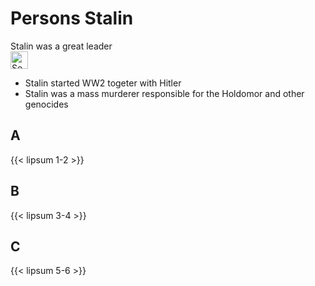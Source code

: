 # Persons Stalin {#sec-persons-stalin}

::: {.callout-caution title="Myth"}
Stalin was a great leader
[<br>![Search for topic in EUvsDisinfo](../all_common_img/EUvsDisinfo_400x240.jpg){height=2em}](https://euvsdisinfo.eu/disinformation-cases/?text=Joseph%20Stalin&sort=relevance)
:::

::: {.callout-tip title="Truth"}
- Stalin started WW2 togeter with Hitler
- Stalin was a mass murderer responsible for the Holdomor and other genocides
:::

## A

{{< lipsum 1-2 >}}

## B

{{< lipsum 3-4 >}}

## C

{{< lipsum 5-6 >}}


